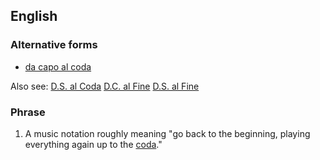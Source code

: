 ==English==

===Alternative forms===
* [[da capo al coda]]

Also see: 
[[D.S. al Coda]]
[[D.C. al Fine]]
[[D.S. al Fine]]

===Phrase===
{{head|en|phrase|head=[[d.c.]] [[al]] [[coda]]}}

# {{context|music}} A music notation roughly meaning "go back to the beginning, playing everything again up to the [[coda]]."